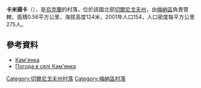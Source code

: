 {{coord|51|38|3|N|31|44|42|E|scale:100000|display=title}}

'''卡米揚卡'''（{{lang-uk|Кам'янка}}），是[[烏克蘭|烏克蘭]]的村落，位於該國北部[[切爾尼戈夫州|切爾尼戈夫州]]，由[[梅納區|梅納區]]負責管轄，面積0.56平方公里，海拔高度124米，2001年人口154，人口密度每平方公里275人。

==參考資料==
*[http://w1.c1.rada.gov.ua/pls/z7502/A005?rdat1=09.11.2011&rf7571=40457 Кам'янка]{{dead link|date=2017年11月 |bot=InternetArchiveBot |fix-attempted=yes }}
* [http://weather.in.ua/ua/chernigovskaja/9956 Погода в селі Кам'янка] {{Wayback|url=http://weather.in.ua/ua/chernigovskaja/9956 |date=20111220111543 }}

[[Category:切爾尼戈夫州村落|Category:切爾尼戈夫州村落]]
[[Category:梅納區村落|Category:梅納區村落]]


{{Chernihiv-geo-stub}}
